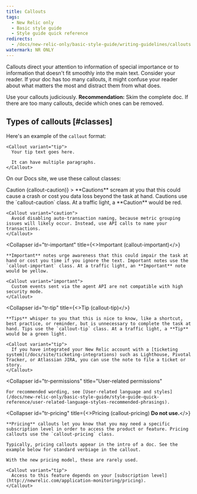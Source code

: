 ```yaml
---
title: Callouts
tags:
  - New Relic only
  - Basic style guide
  - Style guide quick reference
redirects:
  - /docs/new-relic-only/basic-style-guide/writing-guidelines/callouts
watermark: NR ONLY
---
```


Callouts direct your attention to information of special importance or to information that doesn't fit smoothly into the main text. Consider your reader. If your doc has too many callouts, it might confuse your reader about what matters the most and distract them from what does.

Use your callouts judiciously. **Recommendation:** Skim the complete doc. If there are too many callouts, decide which ones can be removed.

## Types of callouts [#classes]

Here's an example of the `callout` format:

```
<Callout variant="tip">
  Your tip text goes here.

  It can have multiple paragraphs.
</Callout>
```

On our Docs site, we use these callout classes:

<CollapserGroup>
  <Collapser
    id="tr-caution"
    title={<>Caution (<InlineCode>callout-caution</InlineCode>)</>}
  >
    **Cautions** scream at you that this could cause a crash or cost you data loss beyond the task at hand. Cautions use the `callout-caution` class. At a traffic light, a **Caution** would be red.

    <Callout variant="caution">
      Avoid disabling auto-transaction naming, because metric grouping issues will likely occur. Instead, use API calls to name your transactions.
    </Callout>
  </Collapser>

  <Collapser
    id="tr-important"
    title={<>Important (<InlineCode>callout-important</InlineCode>)</>}
  >
    **Important** notes urge awareness that this could impair the task at hand or cost you time if you ignore the text. Important notes use the `callout-important` class. At a traffic light, an **Important** note would be yellow.

    <Callout variant="important">
      Custom events sent via the agent API are not compatible with high security mode.
    </Callout>
  </Collapser>

  <Collapser
    id="tr-tip"
    title={<>Tip (<InlineCode>callout-tip</InlineCode>)</>}
  >
    **Tips** whisper to you that this is nice to know, like a shortcut, best practice, or reminder, but is unnecessary to complete the task at hand. Tips use the `callout-tip` class. At a traffic light, a **Tip** would be a green light.

    <Callout variant="tip">
      If you have integrated your New Relic account with a [ticketing system](/docs/site/ticketing-integrations) such as Lighthouse, Pivotal Tracker, or Atlassian JIRA, you can use the note to file a ticket or story.
    </Callout>
  </Collapser>

  <Collapser
    id="tr-permissions"
    title="User-related permissions"
  >
    For recommended wording, see [User-related language and styles](/docs/new-relic-only/basic-style-guide/style-guide-quick-reference/user-related-language-styles-recommended-phrasings).
  </Collapser>

  <Collapser
    id="tr-pricing"
    title={<>Pricing (<InlineCode>callout-pricing</InlineCode>) <strong>Do not use.</strong></>}
  >
    **Pricing** callouts let you know that you may need a specific subscription level in order to access the product or feature. Pricing callouts use the `callout-pricing` class.

    Typically, pricing callouts appear in the intro of a doc. See the example below for standard verbiage in the callout.

    With the new pricing model, these are rarely used.

    <Callout variant="tip">
      Access to this feature depends on your [subscription level](http://newrelic.com/application-monitoring/pricing).
    </Callout>
  </Collapser>
</CollapserGroup>
